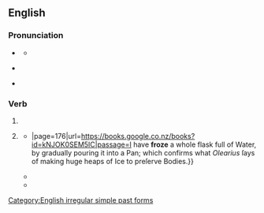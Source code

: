 ==English==

===Pronunciation===
* {{a|RP}} {{IPA|en|/ˈfɹəʊz/}}
** {{audio|en|LL-Q1860 (eng)-Vealhurl-froze.wav|Audio (UK)}}
* {{a|GA}} {{IPA|en|/ˈfɹoʊz/}}
* {{rhymes|en|əʊz|s=1}}

===Verb===
{{head|en|verb form}}

# {{en-simple past of|freeze}}
# {{lb|en|now|colloquial|nonstandard}} {{past participle of|en|freeze|nocat=1}}
#* {{quote-book|en|year=1699|title=The Works of the Honourable Robert Boyle, Eſq,{{...}}|page=176|url=https://books.google.co.nz/books?id=kNJOK0SEM5IC|passage=I have '''froze''' a whole flask full of Water, by gradually pouring it into a Pan; which confirms what ''Olearius'' ſays of making huge heaps of Ice to preſerve Bodies.}}
#* {{quote-book|en|year=1891|title=Round the Galley Fire|author=William Clark Russell|page=131|url=https://books.google.co.nz/books?id=YMwOAAAAIAAJ|passage=Had the water been fresh our clothes would have '''froze''' into coverings of ice.}}
#* {{quote-book|en|date=1 August 1996|oclc=654895986|isbn=0553103547|publisher={{w|HarperCollins}}|title={{w|A Game of Thrones}}|series={{w|A Song of Ice and Fire}}|seriesvolume=1|author={{w|George R.R. Martin}}|page=16|passage= He saw it clear enough, now that the lordling had pointed it out. “They couldn't have '''froze'''. Not if the Wall was weeping. It wasn't cold enough."}}

[[Category:English irregular simple past forms]]